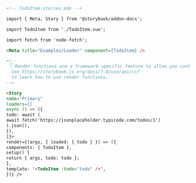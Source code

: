 ```md
<!-- TodoItem.stories.mdx -->

import { Meta, Story } from '@storybook/addon-docs';

import TodoItem from './TodoItem.vue';

import fetch from 'node-fetch';

<Meta title="Examples/Loader" component={TodoItem} />

<!--
 👇 Render functions are a framework specific feature to allow you control on how the component renders.
  See https://storybook.js.org/docs/7.0/vue/api/csf
  to learn how to use render functions.
-->

<Story
name="Primary"
loaders={[
async () => ({
todo: await (
await fetch('https://jsonplaceholder.typicode.com/todos/1')
).json(),
}),
]}>
render={(args, { loaded: { todo } }) => ({
components: { TodoItem },
setup() {
return { args, todo: todo };
},
template: '<TodoItem :todo="todo" />',
})} />
```
